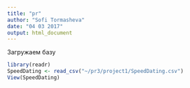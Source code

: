 ```yaml
---
title: "pr"
author: "Sofi Tormasheva"
date: "04 03 2017"
output: html_document
---
```


Загружаем базу
```r
library(readr)
SpeedDating <- read_csv("~/pr3/project1/SpeedDating.csv")
View(SpeedDating)
```

